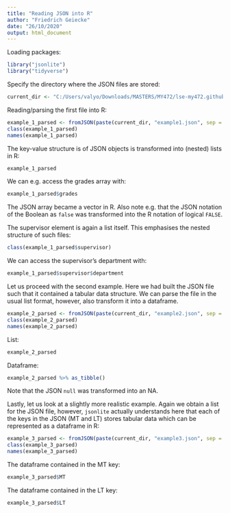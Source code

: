 ```yaml
---
title: "Reading JSON into R"
author: "Friedrich Geiecke"
date: "26/10/2020"
output: html_document
---
```


Loading packages:

```r
library("jsonlite")
library("tidyverse")
```

Specify the directory where the JSON files are stored:

```r
current_dir <- "C:/Users/valyo/Downloads/MASTERS/MY472/lse-my472.github_all_material/week05"
```

Reading/parsing the first file into R:

```r
example_1_parsed <- fromJSON(paste(current_dir, "example1.json", sep = "/"))
class(example_1_parsed)
names(example_1_parsed)
```

The key-value structure is of JSON objects is transformed into (nested) lists in R:

```r
example_1_parsed
```

We can e.g. access the grades array with:

```r
example_1_parsed$grades
```

The JSON array became a vector in R. Also note e.g. that the JSON notation of the Boolean as `false` was transformed into the R notation of logical `FALSE`.

The supervisor element is again a list itself. This emphasises the nested structure of such files:

```r
class(example_1_parsed$supervisor)
```

We can access the supervisor's department with:

```r
example_1_parsed$supervisor$department
```

Let us proceed with the second example. Here we had built the JSON file such that it contained a tabular data structure. We can parse the file in the usual list format, however, also transform it into a dataframe.

```r
example_2_parsed <- fromJSON(paste(current_dir, "example2.json", sep = "/"))
class(example_2_parsed)
names(example_2_parsed)
```

List:

```r
example_2_parsed
```

Dataframe:

```r
example_2_parsed %>% as_tibble()
```

Note that the JSON `null` was transformed into an NA.

Lastly, let us look at a slightly more realistic example. Again we obtain a list for the JSON file, however, `jsonlite` actually understands here that each of the keys in the JSON (MT and LT) stores tabular data which can be represented as a dataframe in R:

```r
example_3_parsed <- fromJSON(paste(current_dir, "example3.json", sep = "/"))
class(example_3_parsed)
names(example_3_parsed)
```

The dataframe contained in the MT key:

```r
example_3_parsed$MT
```

The dataframe contained in the LT key:

```r
example_3_parsed$LT
```

